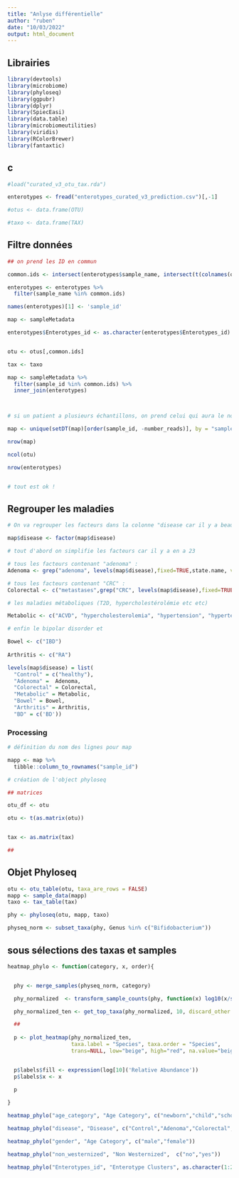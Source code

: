```yaml
---
title: "Anlyse différentielle"
author: "ruben"
date: "10/03/2022"
output: html_document
---
```



## Librairies

```r

library(devtools)
library(microbiome)
library(phyloseq)
library(ggpubr)
library(dplyr)
library(SpiecEasi)  
library(data.table)
library(microbiomeutilities)
library(viridis)
library(RColorBrewer)
library(fantaxtic)

```


## c

```r

#load("curated_v3_otu_tax.rda")

enterotypes <- fread("enterotypes_curated_v3_prediction.csv")[,-1]

#otus <- data.frame(OTU)

#taxo <- data.frame(TAX)


```

## Filtre données

```r


## on prend les ID en commun

common.ids <- intersect(enterotypes$sample_name, intersect(t(colnames(otus)), sampleMetadata$sample_id))

enterotypes <- enterotypes %>%
  filter(sample_name %in% common.ids)

names(enterotypes)[1] <- 'sample_id'

map <- sampleMetadata

enterotypes$Enterotypes_id <- as.character(enterotypes$Enterotypes_id)


otu <- otus[,common.ids]

tax <- taxo

map <- sampleMetadata %>%
  filter(sample_id %in% common.ids) %>%
  inner_join(enterotypes)



# si un patient a plusieurs échantillons, on prend celui qui aura le nombre de reads le plus élevé

map <- unique(setDT(map)[order(sample_id, -number_reads)], by = "sample_id")

nrow(map)

ncol(otu)

nrow(enterotypes)


# tout est ok !
```
## Regrouper les maladies

```r
# On va regrouper les facteurs dans la colonne "disease car il y a beaucoup de facteurs"

map$disease <- factor(map$disease)

# tout d'abord on simplifie les facteurs car il y a en a 23

# tous les facteurs contenant "adenoma" :
Adenoma <- grep("adenoma", levels(map$disease),fixed=TRUE,state.name, value = TRUE)

# tous les facteurs contenant "CRC" :
Colorectal <- c("metastases",grep("CRC", levels(map$disease),fixed=TRUE,state.name, value = TRUE))

# les maladies métaboliques (T2D, hypercholestérolémie etc etc)

Metabolic <- c("ACVD", "hypercholesterolemia", "hypertension", "hypertension;metastases", "IGT", "T2D")

# enfin le bipolar disorder et 

Bowel <- c("IBD")
  
Arthritis <- c("RA")

levels(map$disease) = list(
  "Control" = c("healthy"),
  "Adenoma" =  Adenoma,
  "Colorectal" = Colorectal,
  "Metabolic" = Metabolic,
  "Bowel" = Bowel,
  "Arthritis" = Arthritis,
  "BD" = c('BD'))


```


### Processing

```r

# définition du nom des lignes pour map

mapp <- map %>% 
  tibble::column_to_rownames("sample_id") 

# création de l'object phyloseq

## matrices

otu_df <- otu

otu <- t(as.matrix(otu))


tax <- as.matrix(tax)

##

```

## Objet Phyloseq

```r

otu <- otu_table(otu, taxa_are_rows = FALSE)
mapp <- sample_data(mapp)
taxo <- tax_table(tax)

phy <- phyloseq(otu, mapp, taxo)

physeq_norm <- subset_taxa(phy, Genus %in% c("Bifidobacterium"))

```


## sous sélections des taxas et samples

```r

heatmap_phylo <- function(category, x, order){


  phy <- merge_samples(physeq_norm, category)

  phy_normalized  <- transform_sample_counts(phy, function(x) log10(x/sum(x)))

  phy_normalized_ten <- get_top_taxa(phy_normalized, 10, discard_other = TRUE)

  ##
  
  p <- plot_heatmap(phy_normalized_ten,
                    taxa.label = "Species", taxa.order = "Species", 
                    trans=NULL, low="beige", high="red", na.value="beige",sample.order = order)


  p$labels$fill <- expression(log[10]('Relative Abundance'))
  p$labels$x <- x

  p
  
}

heatmap_phylo("age_category", "Age Category", c("newborn","child","schoolage","adult","senior"))

heatmap_phylo("disease", "Disease", c("Control","Adenoma","Colorectal","Metabolic", "Bowel", "Arthritis", "BD"))

heatmap_phylo("gender", "Age Category", c("male","female"))

heatmap_phylo("non_westernized", "Non Westernized",  c("no","yes"))

heatmap_phylo("Enterotypes_id", "Enterotype Clusters", as.character(1:24))

```


